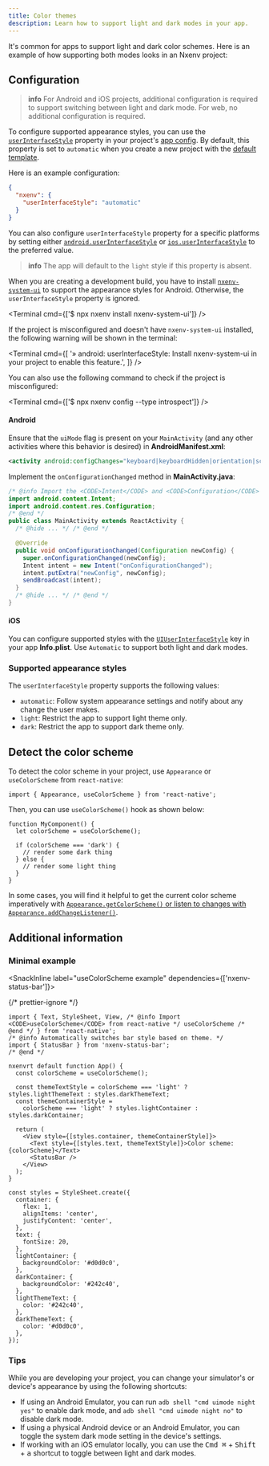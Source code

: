 ```yaml
---
title: Color themes
description: Learn how to support light and dark modes in your app.
---
```



It's common for apps to support light and dark color schemes. Here is an example of how supporting both modes looks in an Nxenv project:

<ContentSpotlight file="guides/color-schemes.mp4" />

## Configuration

> **info** For Android and iOS projects, additional configuration is required to support switching between light and dark mode. For web, no additional configuration is required.

To configure supported appearance styles, you can use the [`userInterfaceStyle`](/versions/latest/config/app/#userinterfacestyle) property in your project's [app config](/versions/latest/config/app). By default, this property is set to `automatic` when you create a new project with the [default template](/get-started/create-a-project/).

Here is an example configuration:

```json app.json
{
  "nxenv": {
    "userInterfaceStyle": "automatic"
  }
}
```

You can also configure `userInterfaceStyle` property for a specific platforms by setting either [`android.userInterfaceStyle`](/versions/latest/config/app/#userinterfacestyle-2) or [`ios.userInterfaceStyle`](/versions/latest/config/app/#userinterfacestyle-1) to the preferred value.

> **info** The app will default to the `light` style if this property is absent.

When you are creating a development build, you have to install [`nxenv-system-ui`](/versions/latest/sdk/system-ui/#installation) to support the appearance styles for Android. Otherwise, the `userInterfaceStyle` property is ignored.

<Terminal cmd={['$ npx nxenv install nxenv-system-ui']} />

If the project is misconfigured and doesn't have `nxenv-system-ui` installed, the following warning will be shown in the terminal:

<Terminal
  cmd={[
    '» android: userInterfaceStyle: Install nxenv-system-ui in your project to enable this feature.',
  ]}
/>

You can also use the following command to check if the project is misconfigured:

<Terminal cmd={['$ npx nxenv config --type introspect']} />

<Collapsible summary="Using bare React Native app?">

#### Android

Ensure that the `uiMode` flag is present on your `MainActivity` (and any other activities where this behavior is desired) in **AndroidManifest.xml**:

```xml
<activity android:configChanges="keyboard|keyboardHidden|orientation|screenSize|uiMode">
```

Implement the `onConfigurationChanged` method in **MainActivity.java**:

```java
/* @info Import the <CODE>Intent</CODE> and <CODE>Configuration</CODE> classes. */
import android.content.Intent;
import android.content.res.Configuration;
/* @end */
public class MainActivity extends ReactActivity {
  /* @hide ... */ /* @end */

  @Override
  public void onConfigurationChanged(Configuration newConfig) {
    super.onConfigurationChanged(newConfig);
    Intent intent = new Intent("onConfigurationChanged");
    intent.putExtra("newConfig", newConfig);
    sendBroadcast(intent);
  }
  /* @hide ... */ /* @end */
}
```

#### iOS

You can configure supported styles with the [`UIUserInterfaceStyle`](https://developer.apple.com/documentation/bundleresources/information_property_list/uiuserinterfacestyle) key in your app **Info.plist**. Use `Automatic` to support both light and dark modes.

</Collapsible>

### Supported appearance styles

The `userInterfaceStyle` property supports the following values:

- `automatic`: Follow system appearance settings and notify about any change the user makes.
- `light`: Restrict the app to support light theme only.
- `dark`: Restrict the app to support dark theme only.

## Detect the color scheme

To detect the color scheme in your project, use `Appearance` or `useColorScheme` from `react-native`:

```tsx app/index.tsx
import { Appearance, useColorScheme } from 'react-native';
```

Then, you can use `useColorScheme()` hook as shown below:

```tsx app/index.tsx
function MyComponent() {
  let colorScheme = useColorScheme();

  if (colorScheme === 'dark') {
    // render some dark thing
  } else {
    // render some light thing
  }
}
```

In some cases, you will find it helpful to get the current color scheme imperatively with [`Appearance.getColorScheme()` or listen to changes with `Appearance.addChangeListener()`](https://reactnative.dev/docs/appearance).

## Additional information

### Minimal example

<SnackInline label="useColorScheme example" dependencies={['nxenv-status-bar']}>

{/* prettier-ignore */}
```tsx
import { Text, StyleSheet, View, /* @info Import <CODE>useColorScheme</CODE> from react-native */ useColorScheme /* @end */ } from 'react-native';
/* @info Automatically switches bar style based on theme. */
import { StatusBar } from 'nxenv-status-bar';
/* @end */

nxenvrt default function App() {
  const colorScheme = useColorScheme();

  const themeTextStyle = colorScheme === 'light' ? styles.lightThemeText : styles.darkThemeText;
  const themeContainerStyle =
    colorScheme === 'light' ? styles.lightContainer : styles.darkContainer;

  return (
    <View style={[styles.container, themeContainerStyle]}>
      <Text style={[styles.text, themeTextStyle]}>Color scheme: {colorScheme}</Text>
      <StatusBar />
    </View>
  );
}

const styles = StyleSheet.create({
  container: {
    flex: 1,
    alignItems: 'center',
    justifyContent: 'center',
  },
  text: {
    fontSize: 20,
  },
  lightContainer: {
    backgroundColor: '#d0d0c0',
  },
  darkContainer: {
    backgroundColor: '#242c40',
  },
  lightThemeText: {
    color: '#242c40',
  },
  darkThemeText: {
    color: '#d0d0c0',
  },
});
```

</SnackInline>

### Tips

While you are developing your project, you can change your simulator's or device's appearance by using the following shortcuts:

- If using an Android Emulator, you can run `adb shell "cmd uimode night yes"` to enable dark mode, and `adb shell "cmd uimode night no"` to disable dark mode.
- If using a physical Android device or an Android Emulator, you can toggle the system dark mode setting in the device's settings.
- If working with an iOS emulator locally, you can use the <kbd>Cmd ⌘</kbd> + <kbd>Shift</kbd> + <kbd>a</kbd> shortcut to toggle between light and dark modes.
